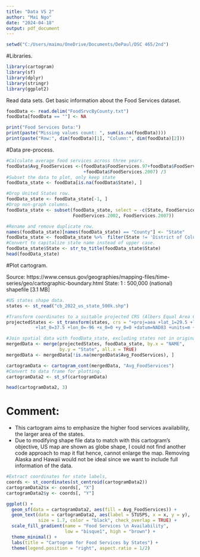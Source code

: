 ---
title: "Data VS 2"
author: "Mai Ngo"
date: "2024-04-18"
output: pdf_document
---

```{r}
setwd("C:/Users/maimu/OneDrive/Documents/DePaul/DSC 465/2nd")
```

#Libraries.
```{r message=FALSE}
library(cartogram)
library(sf)
library(dplyr)
library(stringr)
library(ggplot2)
```

Read data sets. Get basic information about the Food Services dataset.
```{r, results='asis'}
foodData <- read.delim("FoodSrvcByCounty.txt")
foodData[foodData == ""] <- NA

print("Food Services Data:")
print(paste("Missing values count: ", sum(is.na(foodData))))
print(paste("Row:", dim(foodData)[1], "Column:", dim(foodData)[2]))
```

#Data pre-process.
```{r}
#Calculate average food services across three years.
foodData$Avg_FoodServices <-(foodData$FoodServices.97+foodData$FoodServices.2002                    
                             +foodData$FoodServices.2007) /3
#Subset the data to plot, only keep state 
foodData_state <- foodData[is.na(foodData$State), ]

#Drop United States row.
foodData_state <- foodData_state[-1, ]
#Drop non-graph columns.
foodData_state <- subset(foodData_state, select = -c(State, FoodServices.97, 
                         FoodServices.2002, FoodServices.2007))

#Rename and remove duplicate row.
names(foodData_state)[names(foodData_state) == "County"] <- "State"
foodData_state <- foodData_state %>%  filter(State != 'District of Columbia')
#Convert to capitalize state name instead of upper case.
foodData_state$State <- str_to_title(foodData_state$State)
head(foodData_state)
```

#Plot cartogram.

Source: https://www.census.gov/geographies/mapping-files/time-series/geo/cartographic-boundary.html
State: 1 : 500,000 (national)  shapefile [3.1 MB] 
```{r, message=FALSE}
#US states shape data. 
states <- st_read("cb_2022_us_state_500k.shp")

#Transform coordinates to a suitable projected CRS (Albers Equal Area Conic).
projectedStates <- st_transform(states, crs = "+proj=aea +lat_1=29.5 +lat_2=45.5 
           +lat_0=37.5 +lon_0=-96 +x_0=0 +y_0=0 +datum=NAD83 +units=m +no_defs")

#Join spatial data with foodData_state, excluding states not in original data.
mergedData <- merge(projectedStates, foodData_state, by.x = "NAME", 
                    by.y = "State", all.x = TRUE)
mergedData <- mergedData[!is.na(mergedData$Avg_FoodServices), ]

cartogramData <- cartogram_cont(mergedData, "Avg_FoodServices")
#Convert to data frame for plotting.
cartogramData2 <- st_sf(cartogramData)
```

```{r}
head(cartogramData2, 3)
```

# Comment: 

* This cartogram aims to emphasize the higher food services availability, the larger area of the states. 
* Due to modifying shape file data to match with this cartogram's objective, US map are shown as globe shape, I could not find another code approach to map it flat hence, cannot enlarge the map. Removing Alaska and Hawaii would not be ideal since we want to include full information of the data.  

```{r}
#Extract coordinates for state labels,
coords <- st_coordinates(st_centroid(cartogramData2))
cartogramData2$x <- coords[, "X"]
cartogramData2$y <- coords[, "Y"]

ggplot() + 
  geom_sf(data = cartogramData2, aes(fill = Avg_FoodServices)) +
  geom_text(data = cartogramData2, aes(label = STUSPS, x = x, y = y), 
            size = 1.7, color = "black", check_overlap = TRUE) + 
  scale_fill_gradient(name = "Food Services \n Availability", 
                      low = "bisque1", high = "brown") +
  theme_minimal() +
  labs(title = "Cartogram for Food Services by States") +
  theme(legend.position = "right", aspect.ratio = 1/2)
```
